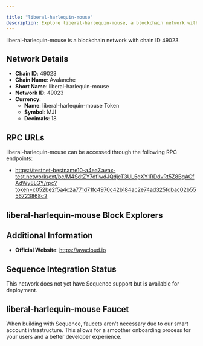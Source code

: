 ```yaml
---

title: "liberal-harlequin-mouse"
description: Explore liberal-harlequin-mouse, a blockchain network with chain ID 49023. Learn about its native currency, liberal-harlequin-mouse Token, and how to interact with the network.
---
```




liberal-harlequin-mouse is a blockchain network with chain ID 49023.

## Network Details

- **Chain ID**: 49023
- **Chain Name**: Avalanche
- **Short Name**: liberal-harlequin-mouse
- **Network ID**: 49023
- **Currency**: 
  - **Name**: liberal-harlequin-mouse Token
  - **Symbol**: MJI
  - **Decimals**: 18

## RPC URLs

liberal-harlequin-mouse can be accessed through the following RPC endpoints:

- https://testnet-bestname10-a4ea7.avax-test.network/ext/bc/M4SdtZY7dfiwdJQdjcT3UL5gXY1RDdvRt5Z8BgACfAdWy8LGY/rpc?token=c052be2f5a4c2a771d71fc4970c42b184ac2e74ad325fdbac02b5556723868c2

## liberal-harlequin-mouse Block Explorers



## Additional Information

- **Official Website**: https://avacloud.io

## Sequence Integration Status

This network does not yet have Sequence support but is available for deployment.

## liberal-harlequin-mouse Faucet

When building with Sequence, faucets aren't necessary due to our smart account infrastructure. This allows for a smoother onboarding process for your users and a better developer experience.
